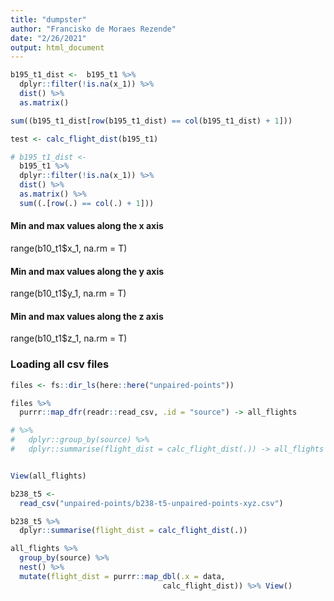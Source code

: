 ```yaml
---
title: "dumpster"
author: "Francisko de Moraes Rezende"
date: "2/26/2021"
output: html_document
---
```


```r
b195_t1_dist <-  b195_t1 %>% 
  dplyr::filter(!is.na(x_1)) %>%
  dist() %>% 
  as.matrix()

sum((b195_t1_dist[row(b195_t1_dist) == col(b195_t1_dist) + 1]))

test <- calc_flight_dist(b195_t1)
```


```r
# b195_t1_dist <-  
  b195_t1 %>% 
  dplyr::filter(!is.na(x_1)) %>%
  dist() %>% 
  as.matrix() %>% 
  sum((.[row(.) == col(.) + 1]))
```


#### Min and max values along the x axis

range(b10_t1$x_1, na.rm = T)

#### Min and max values along the y axis

range(b10_t1$y_1, na.rm = T)

#### Min and max values along the z axis

range(b10_t1$z_1, na.rm = T)



<!-- ```{r} -->
<!-- # fi -->
<!--   fs::dir_ls(here::here("unpaired-points")) -->
<!-- ``` -->

### Loading all csv files

```r
files <- fs::dir_ls(here::here("unpaired-points"))

files %>% 
  purrr::map_dfr(readr::read_csv, .id = "source") -> all_flights

# %>% 
#   dplyr::group_by(source) %>% 
#   dplyr::summarise(flight_dist = calc_flight_dist(.)) -> all_flights


View(all_flights)
```

```r

b238_t5 <- 
  read_csv("unpaired-points/b238-t5-unpaired-points-xyz.csv")

b238_t5 %>% 
  dplyr::summarise(flight_dist = calc_flight_dist(.))
```

```r
all_flights %>% 
  group_by(source) %>% 
  nest() %>% 
  mutate(flight_dist = purrr::map_dbl(.x = data,
                                  calc_flight_dist)) %>% View()
  
  
```

